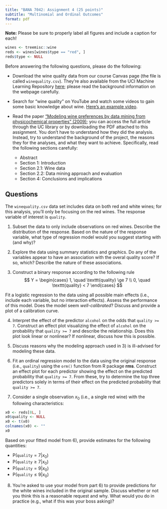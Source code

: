 ```yaml
---
title: "BANA 7042: Assignment 4 (25 points)"
subtitle: "Multinomial and Ordinal Outcomes"
format: pdf
---
```


**Note:** Please be sure to properly label all figures and include a caption for each!

```r
wines <- treemisc::wine
reds <- wines[wines$type == "red", ]
reds$type <- NULL
```

Before answering the following questions, please do the following:

* Download the wine quality data from our course Canvas page (the file is called `winequality.csv`). They're also available from the UCI Machine Learning Repository [here](https://archive.ics.uci.edu/dataset/186/wine+quality); please read the background information on the webpage carefully.

* Search for "wine quality" on YouTube and watch some videos to gain some basic knowledge about wine. [Here's an example video](https://www.youtube.com/watch?v=NBQRjEKwzq4).

* Read the paper ["Modeling wine preferences by data mining from physicochemical properties" (2009)](https://www.sciencedirect.com/science/article/abs/pii/S0167923609001377?via%3Dihub); you can access the full article through the UC library or by downloading the PDF attached to this assignment. You don't have to understand how they did the analysis. Instead, try to understand the background of the project, the reasons they for the analyses, and what they want to achieve. Specifically, read the following sections carefully:
  - Abstract
  - Section 1: Introduction
  - Section 2.1: Wine data
  - Section 2.2: Data mining approach and evaluation
  - Section 4: Conclusions and implications


## Questions

The `winequality.csv` data set includes data on both red and white wines; for this analysis, you'll only be focusing on the red wines. The response variable of interest is `quality`.

1) Subset the data to only include observations on red wines. Describe the distribution of the response. Based on the nature of the response variable, what type of regression model would you suggest starting with (and why)?

2) Explore the data using summary statistics and graphics. Do any of the variables appear to have an association with the overal quality score? If so, which? Describe the nature of these associations.

3) Construct a binary response according to the following rule
$$
Y = \begin{cases}
  1, \quad \texttt{quality} \ge 7 \\
  0, \quad \texttt{quality} < 7
\end{cases}
$$

Fit a logistic regression to the data using all possible main effects (i.e., include each variable, but no interaction effects). Assess the performance of this model. Does the model seem *well-calibrated*? Discuss and provide a plot of a calibration curve.

4) Interpret the effect of the predictor `alcohol` on the odds that `quality >= 7`. Construct an effect plot visualizing the effect of `alcohol` on the probability that `quality >= 7` and describe the relationship. Does this plot look linear or nonlinear? If nonlinear, discuss how this is possible.

5) Discuss reasons why the modeling approach used in 3) is ill-advised for modeling these data.

6) Fit an ordinal regression model to the data using the original response (i.e., `quality`) using the `orm()` function from R package **rms**. Construct an effect plot for each predictor showing the effect on the predicted probability that `quality >= 7`. From these, try to determine the top three predictors solely in terms of their effect on the predicted probability that `quality >= 7`. 

7) Consider a single observation $x_0$ (i.e., a single red wine) with the following characteristics:

```r
x0 <- reds[8L, ]
x0$quality <- NULL
x0 <- t(x0)
colnames(x0) <- ""
x0
```

Based on your fitted model from 6), provide estimates for the following quantities:

  * $\mathrm{P}\left(\texttt{quality} = 7 | x_0\right)$
  * $\mathrm{P}\left(\texttt{quality} \ge 7 | x_0\right)$
  * $\mathrm{P}\left(\texttt{quality} = 9 | x_0\right)$
  * $\mathrm{P}\left(\texttt{quality} \le 9 | x_0\right)$
  
8) You're asked to use your model from part 6) to provide predictions for the white wines included in the original sample. Discuss whether or not you think this is a reasonable request and why. What would you do in practice (e.g., what if this was your boss asking)?
